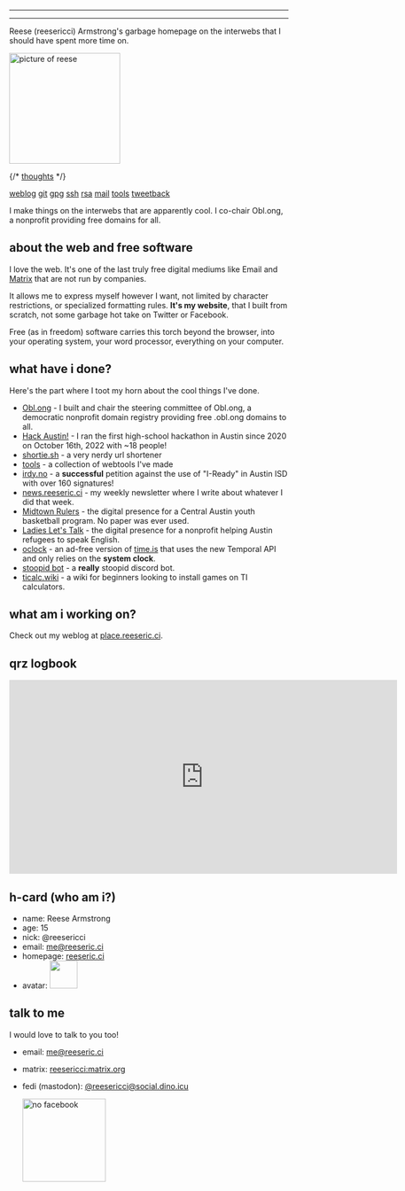 
---


---

<Layout>

<link href="/keys/gpg.keys" rel="pgpkey authn"></link>

Reese (reesericci) Armstrong's garbage homepage on the interwebs that I should have spent more time on.

<img src="/reese-membership-democracy.png" height="200" style="height:200px; border-radius: 0;" alt="picture of reese"/>

{/* [thoughts](https://thoughts.reeseric.ci) */}

[weblog](https://place.reeseric.ci)
[git](https://sr.ht/~reesericci)
[gpg](/keys/gpg)
[ssh](/keys/ssh)
[rsa](/keys/rsa)
[mail](mailto:me@reeseric.ci)
[tools](/tools)
[tweetback](https://tweetback.reeseric.ci)

I make things on the interwebs that are apparently cool. I co-chair Obl.ong, a nonprofit providing free domains for all.

## about the web and free software

I love the web. It's one of the last truly free digital mediums like Email and [Matrix](https://matrix.org) that are not run by companies.

It allows me to express myself however I want, not limited by character restrictions, or specialized formatting rules. **It's my website**, that I built from scratch, not some garbage hot take on Twitter or Facebook.

Free (as in freedom) software carries this torch beyond the browser, into your operating system, your word processor, everything on your computer.

## what have i done?

Here's the part where I toot my horn about the cool things I've done.


- [Obl.ong](https://home.obl.ong) - I built and chair the steering committee of Obl.ong, a democratic nonprofit domain registry providing free .obl.ong domains to all.
- [Hack Austin!](https://hackaustin.net) - I ran the first high-school hackathon in Austin since 2020 on October 16th, 2022 with ~18 people! 
- [shortie.sh](https://shortie.sh) - a very nerdy url shortener
- [tools](/tools) - a collection of  webtools I've made
- [irdy.no](https://irdy.no) - a **successful** petition against the use of "I-Ready" in Austin ISD with over 160 signatures!
- [news.reeseric.ci](https://news.reeseric.ci) - my weekly newsletter where I write about whatever I did that week.
- [Midtown Rulers](https://midtownrulers.org) - the digital presence for a Central Austin youth basketball program. No paper was ever used.
- [Ladies Let's Talk](https://lltaustin.org) - the digital presence for a nonprofit helping Austin refugees to speak English.
- [oclock](https://checkoclock.netlify.app) - an ad-free version of [time.is](https://time.is) that uses the new Temporal API and only relies on the **system clock**.
- [stoopid bot](https://stoopid.xyz) - a **really** stoopid discord bot.
- [ticalc.wiki](https://ticalc.wiki) - a wiki for beginners looking to install games on TI calculators.

## what am i working on?

Check out my weblog at [place.reeseric.ci](https://place.reeseric.ci).


## qrz logbook

 <iframe align="top" frameborder="0" height="350" scrolling="yes" src="https://logbook.qrz.com/lbstat/KJ5DAR/" width="700"></iframe>

## h-card (who am i?)

<div class="h-card">

- name: <span class="p-name">Reese Armstrong</span>
- age: 15
- nick: @<span class="u-nickname">reesericci</span>
- email: <a href="mailto://me@reeseric.ci" rel="me" class="u-email">me@reeseric.ci</a>
- homepage: <a href="https://reeseric.ci" class="h-url">reeseric.ci</a>
- avatar: <img src="/avatar.png" class="u-logo" width="50" />

</div>


## talk to me

I would love to talk to you too!

 - email: <a href="mailto://me@reeseric.ci" rel="me">me@reeseric.ci</a>

 - matrix: [reesericci:matrix.org](https://matrix.to/#/@reesericci:matrix.org)
 
 - fedi (mastodon): <a rel="me" href="https://social.dino.icu/@reesericci">@reesericci@social.dino.icu</a>
 
    <img src="/no-facebook.svg" width="150px" alt="no facebook"></img>


</Layout>


